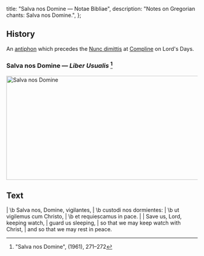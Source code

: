   title: "Salva nos Domine — Notae Bibliae",
  description: "Notes on Gregorian chants: Salva nos Domine.",
};

<Initial text="Salva nos Domine" />

## History

An [antiphon](/glossary/liturgical-terms#antiphon) which precedes the [Nunc dimittis](/liturgy/music/chants/nunc-dimittis) at [Compline](/glossary/liturgical-terms#compline) on Lord's Days.

### Salva nos Domine — *Liber Usualis* [^1]

<Image
  src="/chants/salva-nos-domine.svg"
  alt="Salva nos Domine"
  width="600"
  height="275"
/>

## Text

<Poetry>
|  \b Salva nos, Domine, vigilantes,
|  \b custodi nos dormientes:
|  \b ut vigilemus cum Christo,
|  \b et requiescamus in pace.
|
|  Save us, Lord, keeping watch,
|  guard us sleeping,
|  so that we may keep watch with Christ,
|  and so that we may rest in peace.
</Poetry>

[^1]: "Salva nos Domine", *<Definition lang="latin" anchor="liber-usualis" text="Liber Usualis" />* (1961), 271–272
